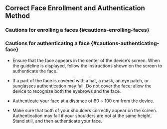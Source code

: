 ## Correct Face Enrollment and Authentication Method

### Cautions for enrolling a faces {#cautions-enrolling-faces}


<EnrollingFace />

### Cautions for authenticating a face {#cautions-authenticating-face}

* Ensure that the face appears in the center of the device’s screen. When the guideline is displayed, follow the instructions shown on the screen to authenticate the face.

* If a part of the face is covered with a hat, a mask, an eye patch, or sunglasses authentication may fail. Do not cover the face; allow the device to recognize both the eyebrows and the face.

* Authenticate your face at a distance of 60 ~ 100 cm from the device.

* Make sure that both of your shoulders correctly appear on the screen. Authentication may fail if your shoulders are not at the same height. Stand still, and then authenticate your face.
